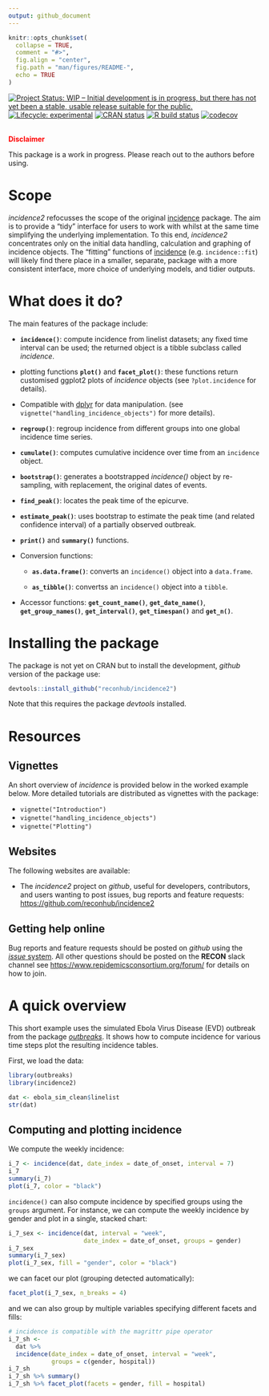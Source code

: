 ```yaml
---
output: github_document
---
```


```r
knitr::opts_chunk$set(
  collapse = TRUE,
  comment = "#>",
  fig.align = "center",
  fig.path = "man/figures/README-",
  echo = TRUE
)

```

<!-- badges: start -->
[![Project Status: WIP – Initial development is in progress, but there has not yet been a stable, usable release suitable for the public.](https://www.repostatus.org/badges/latest/wip.svg)](https://www.repostatus.org/#wip)
[![Lifecycle: experimental](https://img.shields.io/badge/lifecycle-experimental-orange.svg)](https://www.tidyverse.org/lifecycle/#experimental)
[![CRAN status](https://www.r-pkg.org/badges/version/incidence2)](https://CRAN.R-project.org/package=incidence2)
[![R build status](https://github.com/reconhub/incidence2/workflows/R-CMD-check/badge.svg)](https://github.com/reconhub/incidence2/actions)
[![codecov](https://codecov.io/gh/reconhub/incidence2/branch/master/graph/badge.svg)](https://codecov.io/gh/reconhub/incidence2)
<!-- badges: end -->

<br>
**<span style="color: red;">Disclaimer</span>**

This package is a work in progress. Please reach out to the
authors before using.


# Scope

*incidence2* refocusses the scope of the original
[incidence](https://github.com/reconhub/incidence) package.  The aim is to
provide a "tidy" interface for users to work with whilst at the same time
simplifying the underlying implementation. To this end, *incidence2* 
concentrates only on the initial data handling, calculation and graphing of 
incidence objects. The "fitting" functions of 
[incidence](https://github.com/reconhub/incidence) (e.g. `incidence::fit`) 
will likely find there place in a smaller, separate, package with a more 
consistent interface, more choice of underlying models, and tidier outputs. 


# What does it do?

The main features of the package include:

- **`incidence()`**: compute incidence from linelist datasets; any fixed
  time interval can be used; the returned object is a tibble subclass called
  *incidence*.

- plotting functions **`plot()`** and **`facet_plot()`**: these functions
  return customised ggplot2 plots of *incidence* objects 
  (see `?plot.incidence` for details).

- Compatible with [dplyr](https://dplyr.tidyverse.org/) for data manipulation.
  (see `vignette("handling_incidence_objects")` for more details).

- **`regroup()`**: regroup incidence from different groups into one global incidence
  time series.

- **`cumulate()`**: computes cumulative incidence over time from an `incidence`
  object.
  
- **`bootstrap()`**: generates a bootstrapped *incidence()* object by re-sampling,
  with replacement, the original dates of events.

- **`find_peak()`**: locates the peak time of the epicurve.

- **`estimate_peak()`**: uses bootstrap to estimate the peak time (and related
  confidence interval) of a partially observed outbreak.
  
- **`print()`** and **`summary()`** functions.

- Conversion functions:
    
    - **`as.data.frame()`**: converts an `incidence()` object into a `data.frame`.
    
    - **`as_tibble()`**: convertss an `incidence()` object into a `tibble`.

- Accessor functions: **`get_count_name()`**, **`get_date_name()`**,
  **`get_group_names()`**, **`get_interval()`**, **`get_timespan()`** and
  **`get_n()`**.


# Installing the package

The package is not yet on CRAN but to install the development, *github* version
of the package use:

```r
devtools::install_github("reconhub/incidence2")
```

Note that this requires the package *devtools* installed.

# Resources

## Vignettes

An short overview of *incidence* is provided below in the worked example below.
More detailed tutorials are distributed as vignettes with the package:

* `vignette("Introduction")`
* `vignette("handling_incidence_objects")`
* `vignette("Plotting")`

## Websites

The following websites are available:

- The *incidence2* project on *github*, useful for developers, contributors, and users wanting to post issues, bug reports and feature requests: <br>
<https://github.com/reconhub/incidence2>

## Getting help online

Bug reports and feature requests should be posted on *github* using the [*issue* system](https://github.com/reconhub/incidence/issues). All other questions
should be posted on the **RECON** slack channel see 
<https://www.repidemicsconsortium.org/forum/> for details on how to join.


# A quick overview

This short example uses the simulated Ebola Virus Disease (EVD) outbreak from
the package [*outbreaks*](https://github.com/reconhub/outbreaks). It shows how
to compute incidence for various time steps plot the resulting incidence tables.

First, we load the data:

```r
library(outbreaks)
library(incidence2)

dat <- ebola_sim_clean$linelist
str(dat)
```

## Computing and plotting incidence

We compute the weekly incidence:

```r
i_7 <- incidence(dat, date_index = date_of_onset, interval = 7)
i_7
summary(i_7)
plot(i_7, color = "black")
```

`incidence()` can also compute incidence by specified groups using the `groups`
argument. For instance, we can compute the weekly incidence by gender and plot
in a single, stacked chart:

```r
i_7_sex <- incidence(dat, interval = "week", 
                     date_index = date_of_onset, groups = gender)
i_7_sex
summary(i_7_sex)
plot(i_7_sex, fill = "gender", color = "black")
```

we can facet our plot (grouping detected automatically):

```r
facet_plot(i_7_sex, n_breaks = 4)
```

and we can also group by multiple variables specifying different facets and 
fills:

```r
# incidence is compatible with the magrittr pipe operator
i_7_sh <- 
  dat %>% 
  incidence(date_index = date_of_onset, interval = "week", 
            groups = c(gender, hospital))
i_7_sh
i_7_sh %>% summary()
i_7_sh %>% facet_plot(facets = gender, fill = hospital)
```


